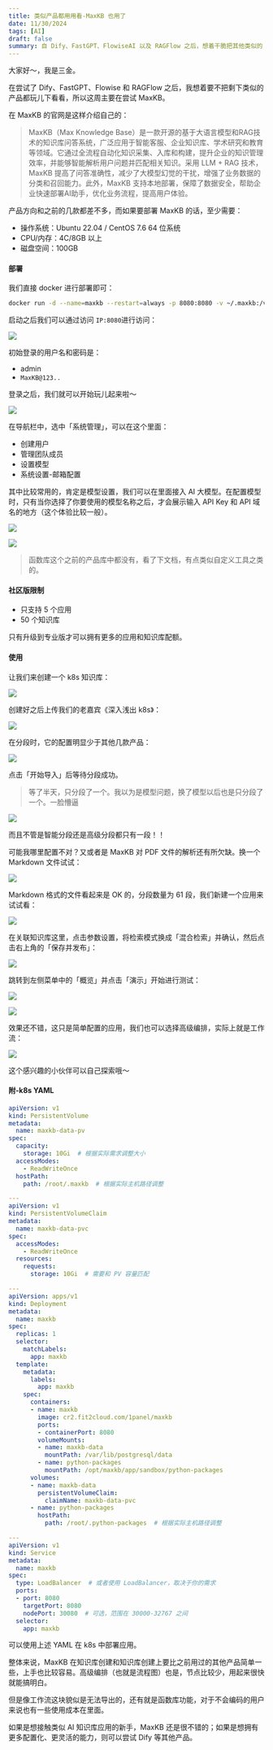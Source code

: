 ```yaml
---
title: 类似产品都用用看-MaxKB 也用了
date: 11/30/2024
tags: [AI]
draft: false
summary: 自 Dify、FastGPT、FlowiseAI 以及 RAGFlow 之后，想着干脆把其他类似的 AI 产品也一起都玩儿下看看，所以这次主要在看 MaxKB
---
```


大家好～，我是三金。

在尝试了 Dify、FastGPT、Flowise 和 RAGFlow 之后，我想着要不把剩下类似的产品都玩儿下看看，所以这周主要在尝试 MaxKB。

在 MaxKB 的官网是这样介绍自己的：

> MaxKB（Max Knowledge Base）是一款开源的基于大语言模型和RAG技术的知识库问答系统，广泛应用于智能客服、企业知识库、学术研究和教育等领域。它通过全流程自动化知识采集、入库和构建，提升企业的知识管理效率，并能够智能解析用户问题并匹配相关知识。采用 LLM + RAG 技术，MaxKB 提高了问答准确性，减少了大模型幻觉的干扰，增强了业务数据的分类和召回能力。此外，MaxKB 支持本地部署，保障了数据安全，帮助企业快速部署AI助手，优化业务流程，提高用户体验。

产品方向和之前的几款都差不多，而如果要部署 MaxKB 的话，至少需要：

*   操作系统：Ubuntu 22.04 / CentOS 7.6 64 位系统
*   CPU/内存：4C/8GB 以上
*   磁盘空间：100GB

#### 部署

我们直接 docker 进行部署即可：

```bash
docker run -d --name=maxkb --restart=always -p 8080:8080 -v ~/.maxkb:/var/lib/postgresql/data -v ~/.python-packages:/opt/maxkb/app/sandbox/python-packages cr2.fit2cloud.com/1panel/maxkb
```

启动之后我们可以通过访问 `IP:8080`进行访问：

![](https://note.ihsxu.com/api/imgs/1732955736600.webp)

初始登录的用户名和密码是：

*   admin
*   `MaxKB@123..`

登录之后，我们就可以开始玩儿起来啦～

![](https://note.ihsxu.com/api/imgs/1732955883216.webp)

在导航栏中，选中「系统管理」，可以在这个里面：

*   创建用户
*   管理团队成员
*   设置模型
*   系统设置-邮箱配置

其中比较常用的，肯定是模型设置，我们可以在里面接入 AI 大模型。在配置模型时，只有当你选择了你要使用的模型名称之后，才会展示输入 API Key 和 API 域名的地方（这个体验比较一般）。

![](https://note.ihsxu.com/api/imgs/1732956276211.webp)

![](https://note.ihsxu.com/api/imgs/1732956802108.webp)

> 函数库这个之前的产品库中都没有，看了下文档，有点类似自定义工具之类的。

#### 社区版限制

*   只支持 5 个应用
*   50 个知识库

只有升级到专业版才可以拥有更多的应用和知识库配额。

#### 使用

让我们来创建一个 k8s 知识库：

![](https://note.ihsxu.com/api/imgs/1732957112096.webp)

创建好之后上传我们的老嘉宾《深入浅出 k8s》：

![](https://note.ihsxu.com/api/imgs/1732957265836.webp)

在分段时，它的配置明显少于其他几款产品：

![](https://note.ihsxu.com/api/imgs/1732957559939.webp)

点击「开始导入」后等待分段成功。

> 等了半天，只分段了一个。我以为是模型问题，换了模型以后也是只分段了一个。一脸懵逼

![](https://note.ihsxu.com/api/imgs/1732959721185.webp)

而且不管是智能分段还是高级分段都只有一段！！

可能我哪里配置不对？又或者是 MaxKB 对 PDF 文件的解析还有所欠缺。换一个 Markdown 文件试试：

![](https://note.ihsxu.com/api/imgs/1732976507404.webp)

Markdown 格式的文件看起来是 OK 的，分段数量为 61 段，我们新建一个应用来试试看：

![](https://note.ihsxu.com/api/imgs/1732976919147.webp)

在关联知识库这里，点击参数设置，将检索模式换成「混合检索」并确认，然后点击右上角的「保存并发布」：

![](https://note.ihsxu.com/api/imgs/1732977246313.webp)

跳转到左侧菜单中的「概览」并点击「演示」开始进行测试：

![](https://note.ihsxu.com/api/imgs/1732977304833.webp)

![](https://note.ihsxu.com/api/imgs/1732979165513.webp)

效果还不错，这只是简单配置的应用，我们也可以选择高级编排，实际上就是工作流：

![](https://note.ihsxu.com/api/imgs/1732979366317.webp)

这个感兴趣的小伙伴可以自己探索哦～

#### 附-k8s YAML

```yaml
apiVersion: v1
kind: PersistentVolume
metadata:
  name: maxkb-data-pv
spec:
  capacity:
    storage: 10Gi  # 根据实际需求调整大小
  accessModes:
    - ReadWriteOnce
  hostPath:
    path: /root/.maxkb  # 根据实际主机路径调整

---
apiVersion: v1
kind: PersistentVolumeClaim
metadata:
  name: maxkb-data-pvc
spec:
  accessModes:
    - ReadWriteOnce
  resources:
    requests:
      storage: 10Gi  # 需要和 PV 容量匹配

---
apiVersion: apps/v1
kind: Deployment
metadata:
  name: maxkb
spec:
  replicas: 1
  selector:
    matchLabels:
      app: maxkb
  template:
    metadata:
      labels:
        app: maxkb
    spec:
      containers:
      - name: maxkb
        image: cr2.fit2cloud.com/1panel/maxkb
        ports:
        - containerPort: 8080
        volumeMounts:
        - name: maxkb-data
          mountPath: /var/lib/postgresql/data
        - name: python-packages
          mountPath: /opt/maxkb/app/sandbox/python-packages
      volumes:
      - name: maxkb-data
        persistentVolumeClaim:
          claimName: maxkb-data-pvc
      - name: python-packages
        hostPath:
          path: /root/.python-packages  # 根据实际主机路径调整

---
apiVersion: v1
kind: Service
metadata:
  name: maxkb
spec:
  type: LoadBalancer  # 或者使用 LoadBalancer，取决于你的需求
  ports:
  - port: 8080
    targetPort: 8080
    nodePort: 30080  # 可选，范围在 30000-32767 之间
  selector:
    app: maxkb
```

可以使用上述 YAML 在 k8s 中部署应用。

整体来说，MaxKB 在知识库创建和知识库创建上要比之前用过的其他产品简单一些，上手也比较容易。高级编排（也就是流程图）也是，节点比较少，用起来很快就能搞明白。

但是像工作流这块貌似是无法导出的，还有就是函数库功能，对于不会编码的用户来说也有一些使用成本在里面。

如果是想接触类似 AI 知识库应用的新手，MaxKB 还是很不错的；如果是想拥有更多配置化、更灵活的能力，则可以尝试 Dify 等其他产品。

